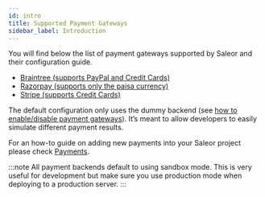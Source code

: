 ```yaml
---
id: intro
title: Supported Payment Gateways
sidebar_label: Introduction
---
```


You will find below the list of payment gateways supported by Saleor and their configuration guide.

- [Braintree (supports PayPal and Credit Cards)](braintree)
- [Razorpay (supports only the paisa currency)](razorpay)
- [Stripe (supports Credit Cards)](stripe)

The default configuration only uses the dummy backend (see [how to enable/disable payment gateways](../getting-started/configuration#payments-gateways)). It’s meant to allow developers to easily simulate different payment results.

For an how-to guide on adding new payments into your Saleor project please check [Payments](../guides/payments).

:::note
All payment backends default to using sandbox mode. This is very useful for development but make sure you use production mode when deploying to a production server.
:::
